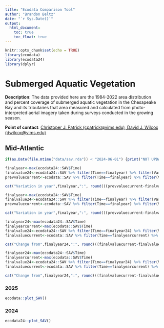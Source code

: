```yaml
---
title: "Ecodata Comparison Tool"
author: "Brandon Beltz"
date: "`r Sys.Date()`"
output:
  html_document:
    toc: true
    toc_float: true
---
```


```r
knitr::opts_chunk$set(echo = TRUE)
library(ecodata)
library(ecodata24)
library(dplyr)
```

# Submerged Aquatic Vegetation

**Description**: The data provided here are the 1984-2022 area distribution and percent coverage of submerged aquatic vegetation in the Chesapeake Bay and its tributaries that area measured and calculated from photo-interpreted aerial imagery taken during surveys conducted in the growing season.

**Point of contact**: [Christoper J. Patrick (cpatrick@vims.edu), David J. Wilcox (dwilcox@vims.edu)](mailto:Christoper J. Patrick (cpatrick@vims.edu), David J. Wilcox (dwilcox@vims.edu)){.email}

## Mid-Atlantic

```r
if(as.Date(file.mtime("data/sav.rda")) < "2024-06-01") {print("NOT UPDATED")} else {print("UPDATED")}
```

```r
finalyear<-max(ecodata24::SAV$Time)
finalvalue24<-ecodata24::SAV %>% filter(Time==finalyear) %>% filter(Var=="Tidal") %>% pull(Value)
prevvaluecurrent<-ecodata::SAV %>% filter(Time==finalyear) %>% filter(Var=="Tidal") %>% pull(Value)
```

```r
cat("Variation in year",finalyear,":", round(((prevvaluecurrent-finalvalue24)/finalvalue24*100),2),"% (Tidal Fresh)")
```

```r
finalyear<-max(ecodata24::SAV$Time)
finalvalue24<-ecodata24::SAV %>% filter(Time==finalyear) %>% filter(Var=="Polyhaline") %>% pull(Value)
prevvaluecurrent<-ecodata::SAV %>% filter(Time==finalyear) %>% filter(Var=="Polyhaline") %>% pull(Value)
```

```r
cat("Variation in year",finalyear,":", round(((prevvaluecurrent-finalvalue24)/finalvalue24*100),2),"% (High Salinity)")
```

```r
finalyear24<-max(ecodata24::SAV$Time)
finalyearcurrent<-max(ecodata::SAV$Time)
finalvalue24<-ecodata24::SAV %>% filter(Time==finalyear24) %>% filter(Var=="Tidal") %>% pull(Value)
finalvaluecurrent<-ecodata::SAV %>% filter(Time==finalyearcurrent) %>% filter(Var=="Tidal") %>% pull(Value)
```

```r
cat("Change from",finalyear24,":", round(((finalvaluecurrent-finalvalue24)/finalvalue24*100),2),"% (Tidal Fresh)")
```

```r
finalyear24<-max(ecodata24::SAV$Time)
finalyearcurrent<-max(ecodata::SAV$Time)
finalvalue24<-ecodata24::SAV %>% filter(Time==finalyear24) %>% filter(Var=="Polyhaline") %>% pull(Value)
finalvaluecurrent<-ecodata::SAV %>% filter(Time==finalyearcurrent) %>% filter(Var=="Polyhaline") %>% pull(Value)
```

```r
cat("Change from",finalyear24,":", round(((finalvaluecurrent-finalvalue24)/finalvalue24*100),2),"% (High Salinity)")
```

### 2025
```r
ecodata::plot_SAV()
```

### 2024
```r
ecodata24::plot_SAV()
```
